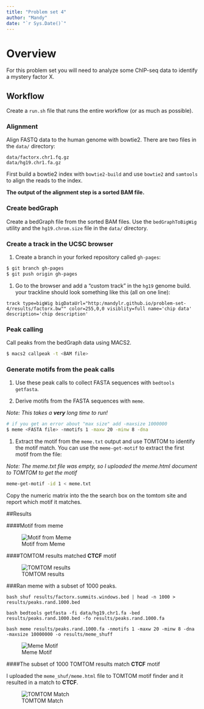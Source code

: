 ```yaml
---
title: "Problem set 4"
author: "Mandy"
date: "`r Sys.Date()`"
---
```


# Overview

For this problem set you will need to analyze some ChIP-seq data to
identify a mystery factor X.

## Workflow

Create a `run.sh` file that runs the entire workflow (or as much as possible).

### Alignment

Align FASTQ data to the human genome with bowtie2. There are two files
in the `data/` directory:

```
data/factorx.chr1.fq.gz
data/hg19.chr1.fa.gz
```

First build a bowtie2 index with `bowtie2-build` and use `bowtie2` and `samtools` to align the reads to the index.

**The output of the alignment step is a sorted BAM file.**

### Create bedGraph

Create a bedGraph file from the sorted BAM files. Use the
`bedGraphToBigWig` utility and the `hg19.chrom.size` file in the `data/`
directory.

### Create a track in the UCSC browser

1. Create a branch in your forked repository called `gh-pages`:

```bash
$ git branch gh-pages
$ git push origin gh-pages
```

1. Go to the browser and add a "custom track" in the `hg19` genome build.
your trackline should look something like this (all on one line):

```
track type=bigWig bigDataUrl="http:/mandylr.github.io/problem-set-4/results/factorx.bw"" color=255,0,0 visiblity=full name='chip data' description='chip description'
```

### Peak calling

Call peaks from the bedGraph data using MACS2.

```bash
$ macs2 callpeak -t <BAM file>
```

### Generate motifs from the peak calls

1. Use these peak calls to collect FASTA sequences with `bedtools getfasta`.

1. Derive motifs from the FASTA sequences with `meme`.

*Note: This takes a __very__ long time to run!*
```bash
# if you get an error about "max size" add -maxsize 1000000
$ meme <FASTA file> -nmotifs 1 -maxw 20 -minw 8 -dna 
```

1. Extract the motif from the `meme.txt` output and use TOMTOM to identify
the motif match. You can use the `meme-get-motif` to extract the first motif from the file:

*Note: The meme.txt file was empty, so I uploaded the meme.html document to TOMTOM to get the motif*

```bash
meme-get-motif -id 1 < meme.txt
```

Copy the numeric matrix into the the search box on the tomtom site and report which motif it matches.

##Results

####Motif from meme

![Motif from Meme](results/meme/logo1.png)

####TOMTOM results matched __CTCF__ motif

![TOMTOM results](results/meme/TOMTOM_CTCF.png)

###Ran meme with a subset of 1000 peaks. 

`bash shuf results/factorx.summits.windows.bed | head -n 1000 > results/peaks.rand.1000.bed`

`bash bedtools getfasta -fi data/hg19.chr1.fa -bed results/peaks.rand.1000.bed -fo results/peaks.rand.1000.fa`

`bash meme results/peaks.rand.1000.fa -nmotifs 1 -maxw 20 -minw 8 -dna -maxsize 10000000 -o results/meme_shuff`

![Meme Motif](results/meme_shuf/logo1.png)

####The subset of 1000 TOMTOM results match __CTCF__ motif

I uploaded the `meme_shuf/meme.html` file to TOMTOM motif finder and it resulted in a match to __CTCF__. 

![TOMTOM Match](results/meme_shuf/TOMTOMmofifCTCF.png)

